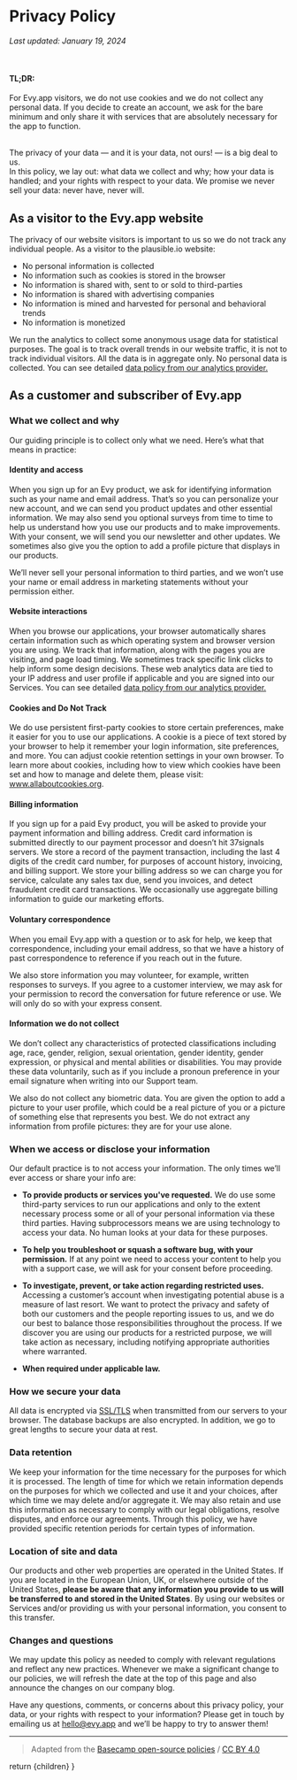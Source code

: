 
# Privacy Policy

_Last updated: January 19, 2024_

<br />

#### TL;DR:

For Evy.app visitors, we do not use cookies and we do not collect any personal data. If you decide to create an account, we ask for the bare minimum and only share it with services that are absolutely necessary for the app to function.

<br />
The privacy of your data — and it is your data, not ours! — is a big deal to us.

<br />
In this policy, we lay out: what data we collect and why; how your data is handled;
and your rights with respect to your data. We promise we never sell your data: never
have, never will.

## As a visitor to the Evy.app website

The privacy of our website visitors is important to us so we do not track any individual people. As a visitor to the plausible.io website:

- No personal information is collected
- No information such as cookies is stored in the browser
- No information is shared with, sent to or sold to third-parties
- No information is shared with advertising companies
- No information is mined and harvested for personal and behavioral trends
- No information is monetized

We run the analytics to collect some anonymous usage data for statistical purposes. The goal is to track overall trends in our website traffic, it is not to track individual visitors. All the data is in aggregate only. No personal data is collected. You can see detailed [data policy from our analytics provider.](https://plausible.io/data-policy)

## As a customer and subscriber of Evy.app

### What we collect and why

Our guiding principle is to collect only what we need. Here’s what that means in practice:

#### Identity and access

When you sign up for an Evy product, we ask for identifying information such as your name and email address. That’s so you can personalize your new account, and we can send you product updates and other essential information. We may also send you optional surveys from time to time to help us understand how you use our products and to make improvements. With your consent, we will send you our newsletter and other updates. We sometimes also give you the option to add a profile picture that displays in our products.

We’ll never sell your personal information to third parties, and we won’t use your name or email address in marketing statements without your permission either.

#### Website interactions

When you browse our applications, your browser automatically shares certain information such as which operating system and browser version you are using. We track that information, along with the pages you are visiting, and page load timing. We sometimes track specific link clicks to help inform some design decisions. These web analytics data are tied to your IP address and user profile if applicable and you are signed into our Services. You can see detailed [data policy from our analytics provider.](https://plausible.io/data-policy)

#### Cookies and Do Not Track

We do use persistent first-party cookies to store certain preferences, make it easier for you to use our applications. A cookie is a piece of text stored by your browser to help it remember your login information, site preferences, and more. You can adjust cookie retention settings in your own browser. To learn more about cookies, including how to view which cookies have been set and how to manage and delete them, please visit: www.allaboutcookies.org.

#### Billing information

If you sign up for a paid Evy product, you will be asked to provide your payment information and billing address. Credit card information is submitted directly to our payment processor and doesn’t hit 37signals servers. We store a record of the payment transaction, including the last 4 digits of the credit card number, for purposes of account history, invoicing, and billing support. We store your billing address so we can charge you for service, calculate any sales tax due, send you invoices, and detect fraudulent credit card transactions. We occasionally use aggregate billing information to guide our marketing efforts.

#### Voluntary correspondence

When you email Evy.app with a question or to ask for help, we keep that correspondence, including your email address, so that we have a history of past correspondence to reference if you reach out in the future.

We also store information you may volunteer, for example, written responses to surveys. If you agree to a customer interview, we may ask for your permission to record the conversation for future reference or use. We will only do so with your express consent.

#### Information we do not collect

We don’t collect any characteristics of protected classifications including age, race, gender, religion, sexual orientation, gender identity, gender expression, or physical and mental abilities or disabilities. You may provide these data voluntarily, such as if you include a pronoun preference in your email signature when writing into our Support team.

We also do not collect any biometric data. You are given the option to add a picture to your user profile, which could be a real picture of you or a picture of something else that represents you best. We do not extract any information from profile pictures: they are for your use alone.

### When we access or disclose your information

Our default practice is to not access your information. The only times we’ll ever access or share your info are:

- **To provide products or services you've requested.** We do use some third-party services to run our applications and only to the extent necessary process some or all of your personal information via these third parties. Having subprocessors means we are using technology to access your data. No human looks at your data for these purposes.

- **To help you troubleshoot or squash a software bug, with your permission.** If at any point we need to access your content to help you with a support case, we will ask for your consent before proceeding.

- **To investigate, prevent, or take action regarding restricted uses.** Accessing a customer’s account when investigating potential abuse is a measure of last resort. We want to protect the privacy and safety of both our customers and the people reporting issues to us, and we do our best to balance those responsibilities throughout the process. If we discover you are using our products for a restricted purpose, we will take action as necessary, including notifying appropriate authorities where warranted.

- **When required under applicable law.**

### How we secure your data

All data is encrypted via [SSL/TLS](https://en.wikipedia.org/wiki/Transport_Layer_Security) when transmitted from our servers to your browser. The database backups are also encrypted. In addition, we go to great lengths to secure your data at rest.

### Data retention

We keep your information for the time necessary for the purposes for which it is processed. The length of time for which we retain information depends on the purposes for which we collected and use it and your choices, after which time we may delete and/or aggregate it. We may also retain and use this information as necessary to comply with our legal obligations, resolve disputes, and enforce our agreements. Through this policy, we have provided specific retention periods for certain types of information.

### Location of site and data

Our products and other web properties are operated in the United States. If you are located in the European Union, UK, or elsewhere outside of the United States, **please be aware that any information you provide to us will be transferred to and stored in the United States**. By using our websites or Services and/or providing us with your personal information, you consent to this transfer.

### Changes and questions

We may update this policy as needed to comply with relevant regulations and reflect any new practices. Whenever we make a significant change to our policies, we will refresh the date at the top of this page and also announce the changes on our company blog.

Have any questions, comments, or concerns about this privacy policy, your data, or your rights with respect to your information? Please get in touch by emailing us at [hello@evy.app](mailto:hello@evy.app) and we’ll be happy to try to answer them!

---

> Adapted from the [Basecamp open-source policies](https://github.com/basecamp/policies) / [CC BY 4.0](https://creativecommons.org/licenses/by/4.0/)

  return <StaticLayout title="Privacy Policy">{children}</StaticLayout>
}
